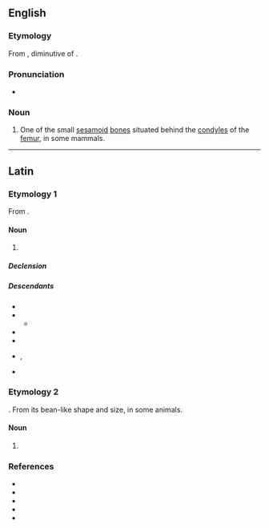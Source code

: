 {{also|Fabella}}
==English==

===Etymology===
From {{bor|en|NL.|fabella}}, diminutive of {{der|en|la|faba|t=bean}}.

===Pronunciation===
* {{IPA|en|/fəˈbɛlə/}}

===Noun===
{{en-noun|fabellae}}

# {{lb|en|anatomy}} One of the small [[sesamoid]] [[bone]]s situated behind the [[condyles]] of the [[femur]], in some mammals.

----

==Latin==

===Etymology 1===
From {{af|la|fābula|-lus|alt2=-la|pos2=diminutive suffix}}.

====Noun====
{{la-noun|fābella<1>}}

# {{diminutive of|la|fābula|t=fable, tale, story}}

=====Declension=====
{{la-ndecl|fābella<1>}}

=====Descendants=====
* {{desc|it|favella}}
* {{desc|fro|favele}}
** {{desc|en|favel|bor=1}}
* {{desc|pl|fabuła}}
* {{desc|pt|fabela}}
* {{desc|rm|faveala}}, {{l|rm|faviala}}
* {{desc|es|fabela|bor=1}}

===Etymology 2===
{{suffix|la|faba|ellus|gloss1=bean}}. From its bean-like shape and size, in some animals.
{{attention|la|needs declension info or RFV'ing}}
====Noun====
{{head|la|noun|g=f}}

# {{lb|la||anatomy}} {{m|en|fabella}} {{gloss|the posterior analogue of the anterior [[patella]]}}

===References===
* {{R:L&S}}
* {{R:Elementary Lewis}}
* {{R:du Cange}}
* {{R:Gaffiot}}
* {{R:M&A}}